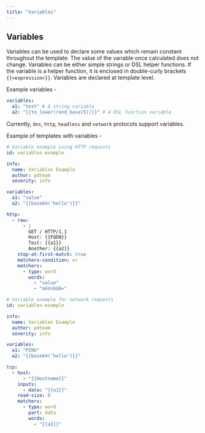 ```yaml
---
title: "Variables"
---
```


## Variables

Variables can be used to declare some values which remain constant throughout the template. The value of the variable once calculated does not change. Variables can be either simple strings or DSL helper functions. If the variable is a helper function, it is enclosed in double-curly brackets `{{<expression>}}`. Variables are declared at template level.

Example variables - 

```yaml
variables:
  a1: "test" # A string variable
  a2: "{{to_lower(rand_base(5))}}" # A DSL function variable
```

Currently, `dns`, `http`, `headless` and `network` protocols support variables.

Example of templates with variables - 

```yaml
# Variable example using HTTP requests
id: variables-example

info:
  name: Variables Example
  author: pdteam
  severity: info

variables:
  a1: "value"
  a2: "{{base64('hello')}}"

http:
  - raw:
      - |
        GET / HTTP/1.1
        Host: {{FQDN}}
        Test: {{a1}}
        Another: {{a2}}
    stop-at-first-match: true
    matchers-condition: or
    matchers:
      - type: word
        words: 
          - "value"
          - "aGVsbG8="
```

```yaml
# Variable example for network requests
id: variables-example

info:
  name: Variables Example
  author: pdteam
  severity: info

variables:
  a1: "PING"
  a2: "{{base64('hello')}}"

tcp:
  - host: 
      - "{{Hostname}}"
    inputs:
      - data: "{{a1}}"
    read-size: 8
    matchers:
      - type: word
        part: data
        words:
          - "{{a2}}"
```